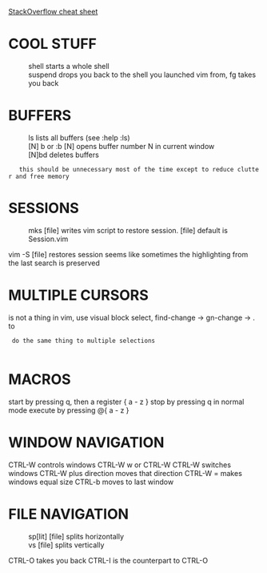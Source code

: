 [[StackOverflow cheat sheet]]


= COOL STUFF =
:shell starts a whole shell
:suspend drops you back to the shell you launched vim from, fg takes you back

= BUFFERS =
:ls lists all buffers (see :help :ls)
:[N] b or :b [N] opens buffer number N in current window
:[N]bd deletes buffers
	this should be unnecessary most of the time except to reduce clutter and free memory

= SESSIONS =
:mks [file] writes vim script to restore session. [file] default is Session.vim
vim -S [file] restores session
seems like sometimes the highlighting from the last search is preserved

= MULTIPLE CURSORS =
is not a thing in vim, use visual block select, find-change -> gn-change -> . to
  do the same thing to multiple selections
  
= MACROS =
start by pressing q, then a register { a - z }
stop by pressing q in normal mode
execute by pressing @{ a - z }


= WINDOW NAVIGATION =
CTRL-W controls windows
CTRL-W w or CTRL-W CTRL-W switches windows
CTRL-W plus direction moves that direction
CTRL-W = makes windows equal size
CTRL-b moves to last window

= FILE NAVIGATION =
:sp[lit] [file] splits horizontally
:vs [file] splits vertically
CTRL-O takes you back
CTRL-I is the counterpart to CTRL-O
